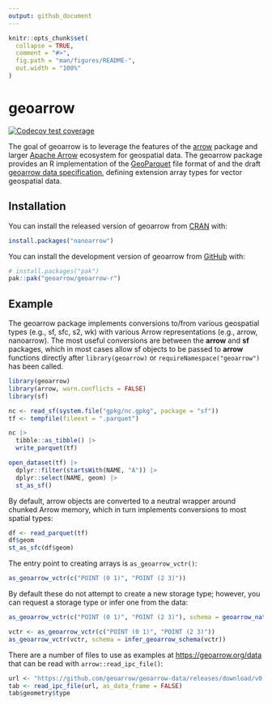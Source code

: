 ```yaml
---
output: github_document
---
```


<!-- README.md is generated from README.Rmd. Please edit that file -->

```r
knitr::opts_chunk$set(
  collapse = TRUE,
  comment = "#>",
  fig.path = "man/figures/README-",
  out.width = "100%"
)
```

# geoarrow

<!-- badges: start -->
[![Codecov test coverage](https://codecov.io/gh/geoarrow/geoarrow-r/branch/main/graph/badge.svg)](https://app.codecov.io/gh/geoarrow/geoarrow-r?branch=main)
<!-- badges: end -->

The goal of geoarrow is to leverage the features of the [arrow](https://arrow.apache.org/docs/r/) package and larger [Apache Arrow](https://arrow.apache.org/) ecosystem for geospatial data. The geoarrow package provides an R implementation of the [GeoParquet](https://github.com/opengeospatial/geoparquet) file format of and the draft [geoarrow data specification](https://geoarrow.org), defining extension array types for vector geospatial data.

## Installation

You can install the released version of geoarrow from [CRAN](https://cran.r-project.org/) with:

``` r
install.packages("nanoarrow")
```

You can install the development version of geoarrow from [GitHub](https://github.com/) with:

``` r
# install.packages("pak")
pak::pak("geoarrow/geoarrow-r")
```

## Example

The geoarrow package implements conversions to/from various geospatial types (e.g., sf, sfc, s2, wk) with various Arrow representations (e.g., arrow, nanoarrow). The most useful conversions are between the **arrow** and **sf** packages, which in most cases allow sf objects to be passed to **arrow** functions directly after `library(geoarrow)` or `requireNamespace("geoarrow")` has been called.

```r
library(geoarrow)
library(arrow, warn.conflicts = FALSE)
library(sf)

nc <- read_sf(system.file("gpkg/nc.gpkg", package = "sf"))
tf <- tempfile(fileext = ".parquet")

nc |> 
  tibble::as_tibble() |> 
  write_parquet(tf)

open_dataset(tf) |> 
  dplyr::filter(startsWith(NAME, "A")) |>
  dplyr::select(NAME, geom) |> 
  st_as_sf()
```

By default, arrow objects are converted to a neutral wrapper around chunked Arrow memory, which in turn implements conversions to most spatial types:

```r
df <- read_parquet(tf)
df$geom
st_as_sfc(df$geom)
```

The entry point to creating arrays is `as_geoarrow_vctr()`:

```r
as_geoarrow_vctr(c("POINT (0 1)", "POINT (2 3)"))
```

By default these do not attempt to create a new storage type; however, you can request a storage type or infer one from the data:

```r
as_geoarrow_vctr(c("POINT (0 1)", "POINT (2 3)"), schema = geoarrow_native("POINT"))

vctr <- as_geoarrow_vctr(c("POINT (0 1)", "POINT (2 3)"))
as_geoarrow_vctr(vctr, schema = infer_geoarrow_schema(vctr))
```

There are a number of files to use as examples at <https://geoarrow.org/data> that can be read with `arrow::read_ipc_file()`:

```r
url <- "https://github.com/geoarrow/geoarrow-data/releases/download/v0.1.0/ns-water-basin_point.arrow"
tab <- read_ipc_file(url, as_data_frame = FALSE)
tab$geometry$type
```

